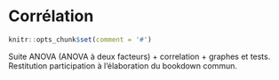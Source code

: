 # Corrélation {#correlation}

```r
knitr::opts_chunk$set(comment = '#')
```

Suite ANOVA (ANOVA à deux facteurs) + correlation + graphes et tests. Restitution participation à l’élaboration du bookdown commun.

